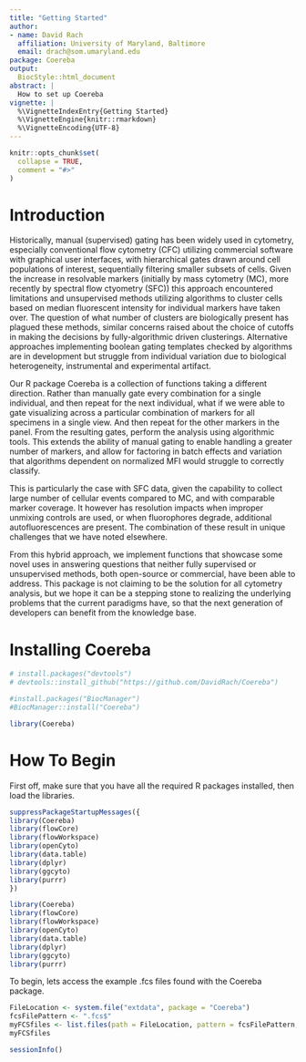 ```yaml
---
title: "Getting Started"
author:
- name: David Rach
  affiliation: University of Maryland, Baltimore
  email: drach@som.umaryland.edu
package: Coereba
output:
  BiocStyle::html_document
abstract: |
  How to set up Coereba
vignette: |
  %\VignetteIndexEntry{Getting Started}
  %\VignetteEngine{knitr::rmarkdown}
  %\VignetteEncoding{UTF-8}
---
```


```r
knitr::opts_chunk$set(
  collapse = TRUE,
  comment = "#>"
)
```

# Introduction

Historically, manual (supervised) gating has been widely used in cytometry, especially conventional flow cytometry (CFC) utilizing commercial software with graphical user interfaces, with hierarchical gates drawn around cell populations of interest, sequentially filtering smaller subsets of cells. Given the increase in resolvable markers (initially by mass cytometry (MC), more recently by spectral flow ctyometry (SFC)) this approach encountered limitations and unsupervised methods utilizing algorithms to cluster cells based on median fluorescent intensity for individual markers have taken over. The question of what number of clusters are biologically present has plagued these methods, similar concerns raised about the choice of cutoffs in making the decisions by fully-algorithmic driven clusterings. Alternative approaches implementing boolean gating templates checked by algorithms are in development but struggle from individual variation due to biological heterogeneity, instrumental and experimental artifact. 

Our R package Coereba is a collection of functions taking a different direction. Rather than manually gate every combination for a single individual, and then repeat for the next individual, what if we were able to gate visualizing across a particular combination of markers for all specimens in a single view. And then repeat for the other markers in the panel. From the resulting gates, perform the analysis using algorithmic tools.  This extends the ability of manual gating to enable handling a greater number of markers, and allow for factoring in batch effects and variation that algorithms dependent on normalized MFI would struggle to correctly classify. 

This is particularly the case with SFC data, given the capability to collect large number of cellular events compared to MC, and with comparable marker coverage. It however has resolution impacts when improper unmixing controls are used, or when fluorophores degrade, additional autofluorescences are present. The combination of these result in unique challenges that we have noted elsewhere. 

From this hybrid approach, we implement functions that showcase some novel uses in answering questions that neither fully supervised or unsupervised methods, both open-source or commercial, have been able to address. This package is not claiming to be the solution for all cytometry analysis, but we hope it can be a stepping stone to realizing the underlying problems that the current paradigms have, so that the next generation of developers can benefit from the knowledge base. 

# Installing Coereba

```r
# install.packages("devtools")
# devtools::install_github("https://github.com/DavidRach/Coereba")

#install.packages("BiocManager")
#BiocManager::install("Coereba")

library(Coereba)
```

# How To Begin

First off, make sure that you have all the required R packages installed, then
load the libraries. 

```r
suppressPackageStartupMessages({
library(Coereba)
library(flowCore)
library(flowWorkspace)
library(openCyto)
library(data.table)
library(dplyr)
library(ggcyto)
library(purrr)  
})
```

```r
library(Coereba)
library(flowCore)
library(flowWorkspace)
library(openCyto)
library(data.table)
library(dplyr)
library(ggcyto)
library(purrr)
```

To begin, lets access the example .fcs files found with the Coereba package. 

```r
FileLocation <- system.file("extdata", package = "Coereba")
fcsFilePattern <- ".fcs$"
myFCSfiles <- list.files(path = FileLocation, pattern = fcsFilePattern, full.names = TRUE, recursive = TRUE)
myFCSfiles
```

```r
sessionInfo()
```
